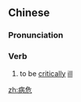 ==Chinese==
{{zh-forms}}

===Pronunciation===
{{zh-pron
|m=bìng危
|c=beng6 ngai4
|mn=pēⁿ-gûi/pīⁿ-gûi
|cat=v
}}

===Verb===
{{zh-verb}}

# to be [[critically]] [[ill]]

[[zh:病危]]